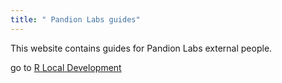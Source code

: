 ```yaml
---
title: " Pandion Labs guides"
---
```


This website contains guides for Pandion Labs external people.

go to [R Local Development](r-local-development.md)
